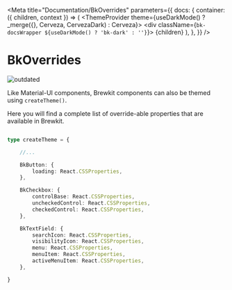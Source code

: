 

<Meta
    title="Documentation/BkOverrides"
    parameters={{
        docs: {
            container: ({ children, context }) => (
                <DocsContainer context={context}>
                    <ThemeProvider theme={useDarkMode() ? _merge({}, Cerveza, CervezaDark) : Cerveza}>
                        <div className={`bk-docsWrapper ${useDarkMode() ? 'bk-dark' : ''}`}>
                            {children}
                        </div>
                    </ThemeProvider>
                </DocsContainer>
            ),
        },
    }}
/>


# BkOverrides

![outdated](https://img.shields.io/badge/-outdated-orange)

Like Material-UI components, Brewkit components can also be themed using `createTheme()`.

Here you will find a complete list of override-able properties that are available in Brewkit.

```typescript

type createTheme = {

    //...

    BkButton: {
        loading: React.CSSProperties,
    },

    BkCheckbox: {
        controlBase: React.CSSProperties,
        uncheckedControl: React.CSSProperties,
        checkedControl: React.CSSProperties,
    },

    BkTextField: {
        searchIcon: React.CSSProperties,
        visibilityIcon: React.CSSProperties,
        menu: React.CSSProperties,
        menuItem: React.CSSProperties,
        activeMenuItem: React.CSSProperties,
    },

}

```
